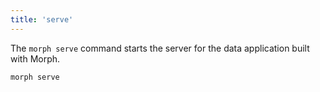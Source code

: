 ```yaml
---
title: 'serve'
---
```


The `morph serve` command starts the server for the data application built with Morph.

```bash Shell
morph serve
```